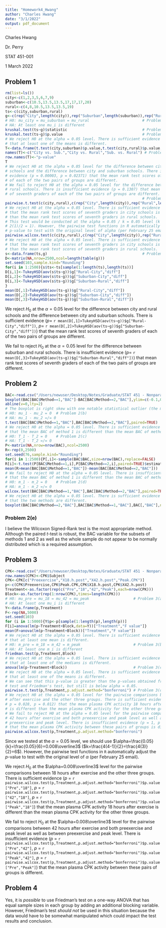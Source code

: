 ```yaml
---
title: "Homework4_Hwang"
author: "Charles Hwang"
date: "3/1/2022"
output: pdf_document
---
```

Charles Hwang

Dr. Perry

STAT 451-001

1 March 2022

## Problem 1

```r
rm(list=ls())
city<-c(1,2,3,5,6,7,9)
suburban<-c(10.5,13.5,13.5,17,17,17,20)
rural<-c(4,8,10.5,13.5,13.5,19)
ts<-c(city,suburban,rural)
g<-c(rep("City",length(city)),rep("Suburban",length(suburban)),rep("Rural",length(rural)))
# H0: mu_city = mu_suburban = mu_rural                        # Problem 1(a)
# HA: At least one mu_i is different
kruskal.test(ts~g)$statistic                                  # Problem 1(b)
kruskal.test(ts~g)$p.value                                    # Problem 1(c)
# We reject H0 at the alpha = 0.05 level. There is sufficient evidence (p = 0.002511198)
# that at least one of the means is different.
T<-data.frame(t.test(city,suburban)$p.value,t.test(city,rural)$p.value,t.test(suburban,rural)$p.value)
names(T)<-c("City vs. Sub.","City vs. Rural","Sub. vs. Rural") # Problem 1(d)
row.names(T)<-"p-value"
T
# We reject H0 at the alpha = 0.05 level for the difference between city and rural
# schools and the difference between city and suburban schools. There is sufficient
# evidence (p = 0.00003, p = 0.02371) that the mean rank test scores of seventh graders
# of each of the two pairs of groups are different.
# We fail to reject H0 at the alpha = 0.05 level for the difference between suburban and
# rural schools. There is insufficient evidence (p = 0.1307) that mean rank test scores
# of seventh graders of each of the two pairs of groups are different.
                                                              # Problem 1(e)
pairwise.t.test(c(city,rural),c(rep("City",length(city)),rep("Rural",length(rural))),p.adjust.method="bonferroni")
# We reject H0 at the alpha = 0.05 level. There is sufficient evidence (p = 0.013)
# that the mean rank test scores of seventh graders in city schools is different
# than the mean rank test scores of seventh graders in rural schools.
# This test would be conducted at the alpha = 0.05 / k = 0.05 level (k = 2(2-1)/2 =
# 2(1)/2 = 1). However, the pairwise test functions in R automatically adjust the
# p-value to test with the original level of alpha (per February 25 email).
pairwise.wilcox.test(c(city,rural),c(rep("City",length(city)),rep("Rural",length(rural))),p.adjust.method="bonferroni")
# We reject H0 at the alpha = 0.05 level. There is sufficient evidence (p = 0.027)
# that the mean rank test scores of seventh graders in city schools is different
# than the mean rank test scores of seventh graders in rural schools.
s<-data.frame(ts,g)                                           # Problem 1(f)
D<-matrix(NA,nrow=2500,ncol=length(table(g)))
set.seed(103,sample.kind="Rounding")
for(i in 1:2500){s$ts<-ts[sample(1:length(ts),length(ts))]
D[i,1]<-TukeyHSD(aov(s$ts~g))$g["Rural-City","diff"]
D[i,2]<-TukeyHSD(aov(s$ts~g))$g["Suburban-City","diff"]
D[i,3]<-TukeyHSD(aov(s$ts~g))$g["Suburban-Rural","diff"]
}
mean(D[,1]>TukeyHSD(aov(ts~g))$g["Rural-City","diff"])
mean(D[,2]>TukeyHSD(aov(ts~g))$g["Suburban-City","diff"])
mean(D[,3]>TukeyHSD(aov(ts~g))$g["Suburban-Rural","diff"])
```

We reject $H_0$ at the $\alpha=0.05$ level for the difference between city and rural schools and the difference between city and suburban schools. There is sufficient evidence ($p=$ `r mean(D[,1]>TukeyHSD(aov(ts~g))$g["Rural-City","diff"])`, $p=$ `r mean(D[,2]>TukeyHSD(aov(ts~g))$g["Suburban-City","diff"])`) that the mean rank test scores of seventh graders of each of the two pairs of groups are different.

We fail to reject $H_0$ at the $\alpha=0.05$ level for the difference between suburban and rural schools. There is insufficient evidence ($p=$ `r mean(D[,3]>TukeyHSD(aov(ts~g))$g["Suburban-Rural","diff"])`) that mean rank test scores of seventh graders of each of the two pairs of groups are different.

## Problem 2

```r
BAC<-read.csv("/Users/newuser/Desktop/Notes/Graduate/STAT 451 - Nonparametric Statistical Methods/bac_2methods.csv")
boxplot(BAC[BAC$Method==1,"BAC"]-BAC[BAC$Method==2,"BAC"],ylim=c(-0.1,0.3),horizontal=TRUE,main="Problem 2(a) - Difference Between Method 1 and Method 2",xlab="Blood Alcohol Content (BAC)")
abline(v=0,lty=2)
# The boxplot is right skew with one notable statistical outlier (the maximum).
# H0: mu_1 - mu_2 = 0  # Problem 2(b)
# HA: mu_1 - mu_2 =/= 0
t.test(BAC[BAC$Method==1,"BAC"],BAC[BAC$Method==2,"BAC"],paired=TRUE)
# We reject H0 at the alpha = 0.05 level. There is sufficient evidence (p < 0.000001)
# that the mean BAC of method 1 is different than the mean BAC of method 2.
# H0: T_1 - T_2 = 0    # Problem 2(c)
# HA: T_1 - T_2 =/= 0
P<-matrix(NA,nrow=nrow(BAC),ncol=2500)
R<-rep(0,2500)
set.seed(76,sample.kind="Rounding")
for(i in 1:2500){P[,i]<-sample(BAC$BAC,size=nrow(BAC),replace=FALSE)
R[i]<-t.test(P[BAC$Method==1,i],P[BAC$Method==2,i],paired=TRUE)$estimate}
mean(R>mean(BAC[BAC$Method==1,"BAC"])-mean(BAC[BAC$Method==2,"BAC"]))
# We fail to reject H0 at the alpha = 0.05 level. There is insufficient evidence (p = 0.3144)
# that the mean BAC of method 1 is different than the mean BAC of method 2.
# H0: m_1 - m_2 = 0    # Problem 2(d)
# HA: m_1 - m_2 =/= 0
wilcox.test(BAC[BAC$Method==1,"BAC"],BAC[BAC$Method==2,"BAC"],paired=TRUE)
# We reject H0 at the alpha = 0.05 level. There is sufficient evidence (p = 0.00022)
# that the two methods are different.
boxplot(BAC[BAC$Method==2,"BAC"],BAC[BAC$Method==1,"BAC"],BAC[,"BAC"],names=c("Method 2","Method 1","Total"),horizontal=TRUE,main="Problem 2(e) - Distribution of BAC Data",xlab="Blood Alcohol Content (BAC)")
```

### Problem 2(e)

I believe the Wilcoxon Signed-Rank test is the most appropriate method. Although the paired $t$-test is robust, the BAC variable for the subsets of methods 1 and 2 as well as the whole sample do not appear to be normally distributed which is a required assumption.

## Problem 3

```r
CPK<-read.csv("/Users/newuser/Desktop/Notes/Graduate/STAT 451 - Nonparametric Statistical Methods/CPK.csv")
row.names(CPK)<-CPK$Subject
CPK<-CPK[c("Preexercise","X18.h.post","X42.h.post","Peak.CPK")]
p<-c(CPK$Preexercise,CPK$Peak.CPK,CPK$X18.h.post,CPK$X42.h.post)
Treatment<-as.factor(rep(c("Pre","18","42","Peak"),each=nrow(CPK)))
Block<-as.factor(rep(1:nrow(CPK),times=length(CPK)))
# H0: mu_pre = mu_18 = mu_42 = mu_peak                    # Problem 3(a)
# HA: At least one mu_i is different
Y<-data.frame(p,Treatment)
F<-rep(NA,5000)
set.seed(103)
for (i in 1:5000){Y$p<-p[sample(1:length(p),length(p))]
F[i]=anova(lm(p~Treatment+Block,data=Y))["Treatment","F value"]}
mean(F>anova(lm(p~Treatment+Block))["Treatment","F value"])
# We reject H0 at the alpha = 0.05 level. There is sufficient evidence (p = 0)
# that at least one mean is different.
# H0: m_pre = m_18 = m_42 = m_peak                        # Problem 3(b)
# HA: At least one m_i is different
friedman.test(p,Treatment,Block)
# We reject H0 at the alpha = 0.05 level. There is sufficient evidence (p = 0.000034)
# that at least one of the medians is different.
anova(lm(p~Treatment+Block))                              # Problem 3(c)
# We reject H0 at the alpha = 0.05 level. There is sufficient evidence (p = 0.004311)
# that at least one of the means is different.
# We can see that this p-value is greater than the p-values obtained from the permutation
# test and Friedman's test, but still is below alpha = 0.05.
pairwise.t.test(p,Treatment,p.adjust.method="bonferroni") # Problem 3(d)
# We reject H0 at the alpha = 0.05 level for the pairwise comparisons between 18 hours
# after exercise and the other three groups. There is sufficient evidence (p = 0.024,
# p = 0.028, p = 0.012) that the mean plasma CPK activity 18 hours after exercise
# is different than the mean plasma CPK activity for the other three groups.
# We fail to reject H0 at the alpha = 0.05 level for the pairwise comparisons between
# 42 hours after exercise and both preexercise and peak level as well as between
# preexercise and peak level. There is insufficient evidence (p = 1, p = 1, p = 1)
# that the mean plasma CPK activity between these pairs of groups is different.
pairwise.wilcox.test(p,Treatment,p.adjust.method="bonferroni")
```

Since we tested at the $\alpha=0.05$ level, we should use $\alpha=\frac{0.05}{k}=\frac{0.05}{6}=0.008\overline3$ ($k=\frac{4(4-1)}{2}=\frac{4(3)}{2}=6$). However, the pairwise test functions in `R` automatically adjust the $p$-value to test with the original level of $\alpha$ (per February 25 email).

We reject $H_0$ at the $\alpha=0.008\overline3$ level for the pairwise comparisons between 18 hours after exercise and the other three groups. There is sufficient evidence ($p$ = `r pairwise.wilcox.test(p,Treatment,p.adjust.method="bonferroni")$p.value["Pre","18"]`, $p$ = `r pairwise.wilcox.test(p,Treatment,p.adjust.method="bonferroni")$p.value["42","18"]`, $p$ = `r pairwise.wilcox.test(p,Treatment,p.adjust.method="bonferroni")$p.value["Peak","18"]`) that the mean plasma CPK activity 18 hours after exercise is different than the mean plasma CPK activity for the other three groups.

We fail to reject $H_0$ at the $\alpha=0.008\overline3$ level for the pairwise comparisons between 42 hours after exercise and both preexercise and peak level as well as between preexercise and peak level. There is insufficient evidence ($p$ = `r pairwise.wilcox.test(p,Treatment,p.adjust.method="bonferroni")$p.value["Pre","42"]`, $p$ = `r pairwise.wilcox.test(p,Treatment,p.adjust.method="bonferroni")$p.value["Peak","42"]`, $p$ = `r pairwise.wilcox.test(p,Treatment,p.adjust.method="bonferroni")$p.value["Pre","Peak"]`) that the mean plasma CPK activity between these pairs of groups is different.

## Problem 4

Yes, it is *possible* to use Friedman's test on a one-way ANOVA that has equal sample sizes in each group by adding an additional blocking variable. However, Friedman's test *should not* be used in this situation because the data would have to be somewhat manipulated which could impact the test results and conclusion.